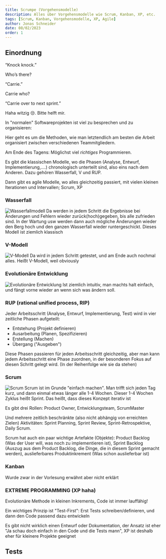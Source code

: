```yaml
---
title: Scrumpe (Vorgehensmodelle)
description: Alles über Vorgehensmodelle wie Scrum, Kanban, XP, etc.
tags: [Scrum, Kanban, Vorgehensmodelle, XP, Agile]
author: Jonas Schneider
date: 08/02/2023
order: 1
---
```


## Einordnung

<div className="hint tip">
“Knock knock.”

Who’s there?

“Carrie.”

Carrie who?

<Spoiler>
“Carrie over to next sprint.”
</Spoiler>
</div>

Haha witzig 😒. Bitte helft mir.

In "normalen" Softwareprojekten ist viel zu besprechen und zu organisieren:

Hier geht es um die Methoden, wie man letztendlich am besten die Arbeit organisiert zwischen verschiedenen Teammitgliedern.

Am Ende des Tagens: Möglichst viel _richtiges_ Programmieren.

Es gibt die klassischen Modelle, wo die Phasen (Analyse, Entwurf, Implementierung,....) chronologisch unterteilt sind, also eins nach dem Anderen.
Dazu gehören Wasserfall, V und RUP.

Dann gibt es agile Modelle, wo alles gleichzeitig passiert, mit vielen kleinen Iterationen und Intervallen; Scrum, XP

### Wasserfall

![Wasserfallmodell](/summary-assets/es/Wasserfallmodell.png)
Da werden in jedem Schritt die Ergebnisse bei Änderungen und Fehlern wieder zurück(hoch)gegeben, bis alle zufrieden sind.
In der Wartung usw werden dann auch mögliche Änderungen wieder den Berg hoch und den ganzen Wasserfall wieder runtergeschickt.
Dieses Modell ist ziemlich klassisch

### V-Modell

![V-Modell](/summary-assets/es/V-Modell.jpg)
Da wird in jedem Schritt getestet, und am Ende auch nochmal alles. Heißt V-Modell, weil obviously

### Evolutionäre Entwicklung

![Evolutionäre Entwicklung](/summary-assets/es/Evolutionäre-Entwicklung.jpg)
Ist ziemlich intuitiv, man machts halt einfach, und fängt vorne wieder an wenn sich was ändern soll.

### RUP (rational unified process, RIP)

Jeder Arbeitsschritt (Analyse, Entwurf, Implementierung, Test) wird in vier zeitliche Phasen aufgeteilt:

- Entstehung (Projekt definieren)
- Ausarbeitung (Planen, Spezifizieren)
- Erstellung (Machen)
- Übergang ("Ausgeben")

Diese Phasen passieren für jeden Arbeitsschritt gleichzeitig, aber man kann jedem Arbeitsschritt eine Phase zuordnen, in der besonderen Fokus auf diesen Schritt gelegt wird.
(In der Reihenfolge wie sie da stehen)

### Scrum

![Scrum](https://www.neonrain.com/wp-content/uploads/2022/10/What-is-Agile-Scrum-Framework-1024x596-1.webp)
Scrum ist im Grunde "einfach machen". Man trifft sich jeden Tag kurz, und dann einmal etwas länger alle 1-4 Wochen. Dieser 1-4 Wochen Zyklus heißt Sprint. Das heißt, dass dieses Konzept iterativ ist

Es gibt drei Rollen: Product Owner, Entwicklungsteam, ScrumMaster

Und mehrere zeitlich beschränkte (also nicht abhängig von erreichten Zielen) Aktivitäten: Sprint Planning, Sprint Review, Sprint-Retrospektive, Daily Scrum.

Scrum hat auch ein paar wichtige Artefakte (Objekte): Product Backlog (Was der User will, was noch zu implementieren ist), Sprint Backlog (Auszug aus dem Product Backlog, die Dinge, die in diesem Sprint gemacht werden),
auslieferbares Produktinkrement (Was schon auslieferbar ist)

### Kanban

Wurde zwar in der Vorlesung erwähnt aber nicht erklärt

### **EXTREME PROGRAMMING** (XP haha)

Evolutionäre Methode in kleinen Inkrements, Code ist immer lauffähig!

Ein wichtiges Prinzip ist "Test-First": Erst Tests schreiben/definieren, und dann den Code passend dazu entwickeln

Es gibt nicht wirklich einen Entwurf oder Dokumentation, der Ansatz ist eher "Ja schau doch einfach in den Code und die Tests mann",
XP ist deshalb eher für kleinere Projekte geeignet

## Tests

<RumpeQuiz />
